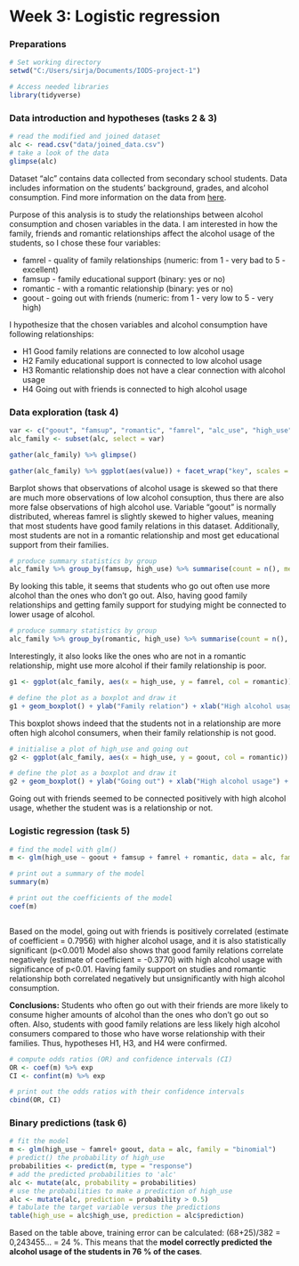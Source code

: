 # Week 3: Logistic regression

### Preparations

```r
# Set working directory
setwd("C:/Users/sirja/Documents/IODS-project-1")

# Access needed libraries
library(tidyverse)

```


### Data introduction and hypotheses (tasks 2 & 3)

```r
# read the modified and joined dataset
alc <- read.csv("data/joined_data.csv")
# take a look of the data
glimpse(alc)

```

Dataset "alc" contains data collected from secondary school students. Data includes information on the students' background, grades, and alcohol consumption.
Find more information on the data from [here](https://archive.ics.uci.edu/ml/datasets/Student+Performance).

Purpose of this analysis is to study the relationships between alcohol consumption and chosen variables in the data. I am interested in how the family, friends and romantic relationships affect the alcohol usage of the students, so I chose these four variables:

* famrel - quality of family relationships (numeric: from 1 - very bad to 5 - excellent)
* famsup - family educational support (binary: yes or no)
* romantic - with a romantic relationship (binary: yes or no)
* goout - going out with friends (numeric: from 1 - very low to 5 - very high)

I hypothesize that the chosen variables and alcohol consumption have following relationships:

* H1 Good family relations are connected to low alcohol usage
* H2 Family educational support is connected to low alcohol usage
* H3 Romantic relationship does not have a clear connection with alcohol usage
* H4 Going out with friends is connected to high alcohol usage


### Data exploration (task 4)
```r
var <- c("goout", "famsup", "romantic", "famrel", "alc_use", "high_use")
alc_family <- subset(alc, select = var)

gather(alc_family) %>% glimpse()

gather(alc_family) %>% ggplot(aes(value)) + facet_wrap("key", scales = "free") + geom_bar()

```

Barplot shows that observations of alcohol usage is skewed so that there are much more observations of low alcohol consuption, thus there are also more false observations of high alcohol use. Variable "goout" is normally distributed, whereas famrel is slightly skewed to higher values, meaning that most students have good family relations in this dataset. Additionally, most students are not in a romantic relationship and most get educational support from their families.


```r
# produce summary statistics by group
alc_family %>% group_by(famsup, high_use) %>% summarise(count = n(), mean_goout = mean(goout), mean_famrel = mean(famrel), mean_alcuse = mean(alc_use))

```

By looking this table, it seems that students who go out often use more alcohol than the ones who don't go out. Also, having good family relationships and getting family support for studying might be connected to lower usage of alcohol.  

```r
# produce summary statistics by group
alc_family %>% group_by(romantic, high_use) %>% summarise(count = n(), mean_goout = mean(goout), mean_famrel = mean(famrel), mean_alcuse = mean(alc_use))

```

Interestingly, it also looks like the ones who are not in a romantic relationship, might use more alcohol if their family relationship is poor.

```r
g1 <- ggplot(alc_family, aes(x = high_use, y = famrel, col = romantic))

# define the plot as a boxplot and draw it
g1 + geom_boxplot() + ylab("Family relation") + xlab("High alcohol usage")
```

This boxplot shows indeed that the students not in a relationship are more often high alcohol consumers, when their family relationship is not good. 

```r
# initialise a plot of high_use and going out
g2 <- ggplot(alc_family, aes(x = high_use, y = goout, col = romantic))

# define the plot as a boxplot and draw it
g2 + geom_boxplot() + ylab("Going out") + xlab("High alcohol usage") + ggtitle("Going out by alcohol use and relationship status")

```

Going out with friends seemed to be connected positively with high alcohol usage, whether the student was is a relationship or not. 


### Logistic regression (task 5)
```r
# find the model with glm()
m <- glm(high_use ~ goout + famsup + famrel + romantic, data = alc, family = "binomial")

# print out a summary of the model
summary(m)

# print out the coefficients of the model
coef(m)



```

Based on the model, going out with friends is positively correlated (estimate of coefficient = 0.7956) with higher alcohol usage, and it is also statistically significant (p<0.001)
Model also shows that good family relations correlate negatively (estimate of coefficient = -0.3770) with high alcohol usage with significance of p<0.01.
Having family support on studies and romantic relationship both correlated negatively but unsignificantly with high alcohol consumption.

**Conclusions:** Students who often go out with their friends are more likely to consume higher amounts of alcohol than the ones who don't go out so often. Also, students with good family relations are less likely high alcohol consumers compared to those who have worse relationship with their families.
Thus, hypotheses H1, H3, and H4 were confirmed.

```r
# compute odds ratios (OR) and confidence intervals (CI)
OR <- coef(m) %>% exp
CI <- confint(m) %>% exp

# print out the odds ratios with their confidence intervals
cbind(OR, CI)

```


### Binary predictions (task 6)

```r
# fit the model
m <- glm(high_use ~ famrel+ goout, data = alc, family = "binomial")
# predict() the probability of high_use
probabilities <- predict(m, type = "response")
# add the predicted probabilities to 'alc'
alc <- mutate(alc, probability = probabilities)
# use the probabilities to make a prediction of high_use
alc <- mutate(alc, prediction = probability > 0.5)
# tabulate the target variable versus the predictions
table(high_use = alc$high_use, prediction = alc$prediction)


```

Based on the table above, training error can be calculated: 
(68+25)/382 = 0,243455... = 24 %.
This means that the **model correctly predicted the alcohol usage of the students in 76 % of the cases**. 
